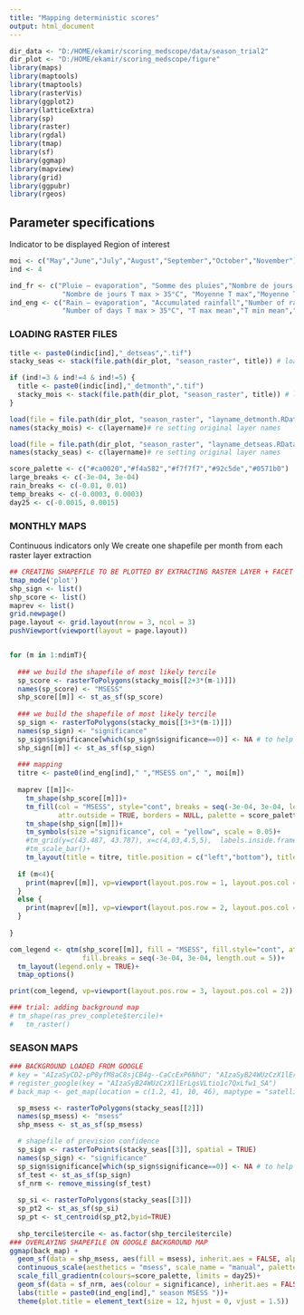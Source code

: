 ```yaml
---
title: "Mapping deterministic scores"
output: html_document
---
```


```r
dir_data <- "D:/HOME/ekamir/scoring_medscope/data/season_trial2" 
dir_plot <- "D:/HOME/ekamir/scoring_medscope/figure" 
library(maps)
library(maptools)
library(tmaptools)
library(rasterVis)
library(ggplot2)
library(latticeExtra)
library(sp)
library(raster)
library(rgdal)
library(tmap)
library(sf)
library(ggmap)
library(mapview)
library(grid)
library(ggpubr)
library(rgeos)
```
## Parameter specifications

Indicator to be displayed
Region of interest

```r
moi <- c("May","June","July","August","September","October","November")
ind <- 4

ind_fr <- c("Pluie – evaporation", "Somme des pluies","Nombre de jours de pluie","Nombre de jours T max > 25°C", 
             "Nombre de jours T max > 35°C", "Moyenne T max","Moyenne T min","Moyenne T moy")
ind_eng <- c("Rain – evaporation", "Accumulated rainfall","Number of rainy days","Number of days T max > 25°C", 
             "Number of days T max > 35°C", "T max mean","T min mean","T mean mean")

```
### LOADING RASTER FILES ###


```r
title <- paste0(indic[ind],"_detseas",".tif")
stacky_seas <- stack(file.path(dir_plot, "season_raster", title)) # loading stack file

if (ind!=3 & ind!=4 & ind!=5) { 
  title <- paste0(indic[ind],"_detmonth",".tif")
  stacky_mois <- stack(file.path(dir_plot, "season_raster", title)) # loading stack file
}

load(file = file.path(dir_plot, "season_raster", "layname_detmonth.RData")) # loading stack layer names before writeraster changed them
names(stacky_mois) <- c(layername)# re setting original layer names

load(file = file.path(dir_plot, "season_raster", "layname_detseas.RData")) # loading stack layer names before writeraster changed them
names(stacky_seas) <- c(layername)# re setting original layer names

score_palette <- c("#ca0020","#f4a582","#f7f7f7","#92c5de","#0571b0")
large_breaks <- c(-3e-04, 3e-04)
rain_breaks <- c(-0.01, 0.01)
temp_breaks <- c(-0.0003, 0.0003)
day25 <- c(-0.0015, 0.0015)
```
### MONTHLY MAPS ###

Continuous indicators only
We create one shapefile per month from each raster layer extraction

```r

## CREATING SHAPEFILE TO BE PLOTTED BY EXTRACTING RASTER LAYER + FACET DISPLAYING 
tmap_mode('plot')
shp_sign <- list()
shp_score <- list()
maprev <- list()
grid.newpage()
page.layout <- grid.layout(nrow = 3, ncol = 3)
pushViewport(viewport(layout = page.layout))


for (m in 1:ndimT){
  
  ### we build the shapefile of most likely tercile 
  sp_score <- rasterToPolygons(stacky_mois[[2+3*(m-1)]]) 
  names(sp_score) <- "MSESS"
  shp_score[[m]] <- st_as_sf(sp_score)
  
  ### we build the shapefile of most likely tercile 
  sp_sign <- rasterToPolygons(stacky_mois[[3+3*(m-1)]])
  names(sp_sign) <- "significance"
  sp_sign$significance[which(sp_sign$significance==0)] <- NA # to help plotting
  shp_sign[[m]] <- st_as_sf(sp_sign)
  
  ### mapping
  titre <- paste0(ind_eng[ind]," ","MSESS on"," ", moi[m])
  
  maprev [[m]]<- 
    tm_shape(shp_score[[m]])+
    tm_fill(col = "MSESS", style="cont", breaks = seq(-3e-04, 3e-04, length.out = 5), 
            attr.outside = TRUE, borders = NULL, palette = score_palette)+ 
    tm_shape(shp_sign[[m]])+
    tm_symbols(size ="significance", col = "yellow", scale = 0.05)+
    #tm_grid(y=c(43.487, 43.787), x=c(4,03,4.5,5),  labels.inside.frame = TRUE, alpha = 0, labels.rot = c(0,90))+
    #tm_scale_bar()+
    tm_layout(title = titre, title.position = c("left","bottom"), title.size = 0.5, legend.show = FALSE)
  
  if (m<4){
    print(maprev[[m]], vp=viewport(layout.pos.row = 1, layout.pos.col = m))
  }
  else {
    print(maprev[[m]], vp=viewport(layout.pos.row = 2, layout.pos.col = m-3))
  }
  
}

com_legend <- qtm(shp_score[[m]], fill = "MSESS", fill.style="cont", attr.outside = TRUE, borders = NULL, fill.palette = score_palette,
                  fill.breaks = seq(-3e-04, 3e-04, length.out = 5))+ 
  tm_layout(legend.only = TRUE)+
  tmap_options()

print(com_legend, vp=viewport(layout.pos.row = 3, layout.pos.col = 2))

### trial: adding background map
# tm_shape(ras_prev_complete$tercile)+
#   tm_raster()

```
### SEASON MAPS ###


```r
### BACKGROUND LOADED FROM GOOGLE
# key = "AIzaSyCD2-pP0yfM8aC8sjCB4g--CaCcExP6NhU"; "AIzaSyB24WUzCzX1lErLgsVLtio1c7QxLfw1_SA"
# register_google(key = "AIzaSyB24WUzCzX1lErLgsVLtio1c7QxLfw1_SA")
# back_map <- get_map(location = c(1.2, 41, 10, 46), maptype = "satellite", source = "google") 

  sp_msess <- rasterToPolygons(stacky_seas[[2]]) 
  names(sp_msess) <- "msess"
  shp_msess <- st_as_sf(sp_msess)

  # shapefile of prevision confidence
  sp_sign <- rasterToPoints(stacky_seas[[3]], spatial = TRUE)
  names(sp_sign) <- "significance"
  sp_sign$significance[which(sp_sign$significance==0)] <- NA # to help plotting
  sf_test <- st_as_sf(sp_sign)
  sf_nrm <- remove_missing(sf_test)
  
  sp_si <- rasterToPolygons(stacky_seas[[3]])
  sp_pt2 <- st_as_sf(sp_si)
  sp_pt <- st_centroid(sp_pt2,byid=TRUE)
  
  shp_tercile$tercile <- as.factor(shp_tercile$tercile)
### OVERLAYING SHAPEFILE ON GOOGLE BACKGROUND MAP
ggmap(back_map) +
  geom_sf(data = shp_msess, aes(fill = msess), inherit.aes = FALSE, alpha = 1)+
  continuous_scale(aesthetics = "msess", scale_name = "manual", palette = 0.1)+
  scale_fill_gradientn(colours=score_palette, limits = day25)+ 
  geom_sf(data = sf_nrm, aes(colour = significance), inherit.aes = FALSE, size = 0.02, show.legend = FALSE)+
  labs(title = paste0(ind_eng[ind]," season MSESS "))+
  theme(plot.title = element_text(size = 12, hjust = 0, vjust = 1.5))

```
